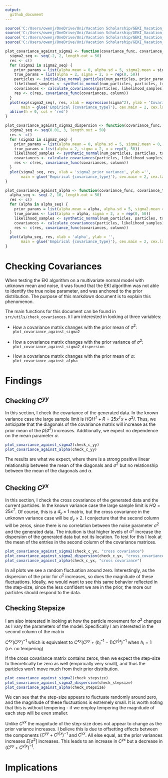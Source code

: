 ```yaml
---
output: 
  github_document
---
```


```r
source('C:/Users/owenj/OneDrive/Uni/Vacation Scholarship/GEKI_Vacation_Scholarship/src/utils/check_covariances.R')
source('C:/Users/owenj/OneDrive/Uni/Vacation Scholarship/GEKI_Vacation_Scholarship/src/models/mvn_normaleki_normal.R')
source('C:/Users/owenj/OneDrive/Uni/Vacation Scholarship/GEKI_Vacation_Scholarship/src/samples/samples_normal.R')
source('C:/Users/owenj/OneDrive/Uni/Vacation Scholarship/GEKI_Vacation_Scholarship/src/utils/eki_helper.R')
```

```r
plot_covariance_against_sigma2 <- function(covariance_func, covariance_type, column) {
  sigma2_seq <- seq(-2, 2, length.out = 50)
  res <- c()
  for (sigma2 in sigma2_seq) {
    prior_params = list(alpha.mean = 0, alpha.sd = 5, sigma2.mean = sigma2, sigma2.sd = 2)
    true_params = list(alpha = 2, sigma = 2, x = rep(0, 50))
    particles <- initialise_normal_particles(num_particles, prior_params)
    likelihood_samples <- synthetic_normal(num_particles, particles, true_params)
    covariances <- calculate_covariances(particles, likelihood_samples)
    res <- c(res, covariance_func(covariances, column))
  }
  plot(exp(sigma2_seq), res, xlab = expression(sigma^2), ylab = 'Covariance', 
       main = glue('Empirical {covariance_type}'), cex.main = 2, cex.lab = 1.5)
  abline(h = 0, col = 'red')
}

plot_covariance_against_sigma2_dispersion <- function(covariance_func, covariance_type, column) {
  sigma2_seq <- seq(0.01, 3, length.out = 50)
  res <- c()
  for (sigma2 in sigma2_seq) {
    prior_params = list(alpha.mean = 0, alpha.sd = 5, sigma2.mean = 0, sigma2.sd = sigma2)
    true_params = list(alpha = 2, sigma = 2, x = rep(0, 50))
    likelihood_samples <- synthetic_normal(num_particles, particles, true_params)
    covariances <- calculate_covariances(particles, likelihood_samples)
    res <- c(res, covariance_func(covariances, column))
  }
  plot(sigma2_seq, res, xlab = 'sigma2_prior_variance', ylab ='', 
       main = glue('Empirical {covariance_type}'), cex.main = 2, cex.lab = 1.5)
}

plot_covariance_against_alpha <- function(covariance_func, covariance_type, column) {
  alpha_seq <- seq(-2, 10, length.out = 50)
  res <- c()
  for (alpha in alpha_seq) {
    prior_params = list(alpha.mean = alpha, alpha.sd = 5, sigma2.mean = 0, sigma2.sd = 2)
    true_params <- list(alpha = alpha, sigma = 2, x = rep(0, 50))
    likelihood_samples <- synthetic_normal(num_particles, particles, true_params)
    covariances <- calculate_covariances(particles, likelihood_samples)
    res <- c(res, covariance_func(covariances, column))
  }
  plot(alpha_seq, res, xlab = 'alpha', ylab = '', 
       main = glue('Empirical {covariance_type}'), cex.main = 2, cex.lab = 1.5)
}
```

# Checking Covariances

When testing the EKI algorithm on a multivariate normal model with unknown mean and noise, it was found that the EKI algorithm was not able to identify the true noise parameter, and was anchored to the prior distribution. The purpose of this markdown document is to explain this phenomenon.

The main functions for this document can be found in `src/utils/check_covariances.R` I am interested in looking at three variables:

-   How a covariance matrix changes with the prior mean of $\sigma^2$: `plot_covariance_against_sigma2`

-   How a covariance matrix changes with the prior variance of $\sigma^2$: `plot_covariance_against_sigma2_dispersion`

-   How a covariance matrix changes with the prior mean of $\alpha$: `plot_covariance_against_alpha`

# Findings

## Checking $C^{yy}$

In this section, I check the covariance of the generated data. In the known variance case the large sample limit is $HQH^T + R = 25x^Tx + \sigma^2I$. Thus, we anticipate that the diagonals of the covariance matrix will increase as the prior mean of the $p(\sigma^2)$ increases. Additionally, we expect no dependence on the mean parameter $\alpha$.

```r
plot_covariance_against_sigma2(check_c_yy)
plot_covariance_against_alpha(check_c_yy)
```

The results are what we expect, where there is a strong positive linear relationship between the mean of the diagonals and $\sigma^2$ but no relationship between the mean of the diagonals and $\alpha$.

## Checking $C^{yx}$

In this section, I check the cross covariance of the generated data and the current particles. In the known variance case the large sample limit is $HQ = 25x^T$. Of course, this is a $d_y \times 1$ matrix, but the cross covariance in the unknown variance case will be $d_y \times 2$. I conjecture that the second column will be zeros, since there is no correlation between the noise parameter $\sigma^2$ and the generated data. The intuition is that higher levels of $\sigma^2$ increase the dispersion of the generated data but not its location. To test for this I look at the mean of the entries in the second column of the covariance matrices.

```r
plot_covariance_against_sigma2(check_c_yx, "cross covariance")
plot_covariance_against_sigma2_dispersion(check_c_yx, "cross_covariance")
plot_covariance_against_alpha(check_c_yx, "cross covariance")
```

In all plots we see a random fluctuation around zero. Interestingly, as the dispersion of the prior for $\sigma^2$ increases, so does the magnitude of these fluctuations. Ideally, we would want to see this same behavior reflected in the step-size, since the less confident we are in the prior, the more our particles should respond to the data.

## Checking Stepsize

I am also interested in looking at how the particle movement for $\sigma^2$ changes as I vary the parameters of the model. Specifically I am interested in the second column of the matrix

$C^{xy}(C^{yy})^{-1}$ which is equivalent to $C^{xy}(C^{yy} +(h_l^{-1}-1)C^{y|x})^{-1}$ when $h_l = 1$ (i.e. no tempering)

If the cross covariance matrix contains zeros, then we expect the step-size to theoretically be zero as well (empirically very small), and thus the particles won't move much from their prior distribution.

```r
plot_covariance_against_sigma2(check_stepsize)
plot_covariance_against_sigma2_dispersion(check_stepsize)
plot_covariance_against_alpha(check_stepsize)
```

We can see that the step-size appears to fluctuate randomly around zero, and the magnitude of these fluctuations is extremely small. It is worth noting that this is without tempering - if we employ tempering the magnitude of each step will be even smaller.

Unlike $C^{yx}$ the magnitude of the step-size does not appear to change as the prior variance increases. I believe this is due to offsetting effects between the components $(C^{yy} + C^{y|x})^{-1}$ and $C^{yx}$. All else equal, as the prior variances increases $E[\sigma^2]$ increases. This leads to an increase in $C^{yx}$ but a decrease in $(C^{yy} + C^{y|x})^{-1}$.

# Implications

